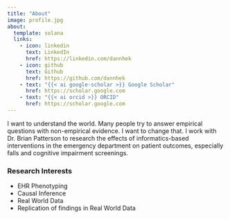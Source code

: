 ```yaml
---
title: "About"
image: profile.jpg
about:
  template: solana
  links:
    - icon: linkedin
      text: LinkedIn
      href: https://linkedin.com/dannhek
    - icon: github
      text: Github
      href: https://github.com/dannhek
    - text: "{{< ai google-scholar >}} Google Scholar"
      href: https://scholar.google.com      
    - text: "{{< ai orcid >}} ORCID"
      href: https://scholar.google.com      
---
```


I want to understand the world. Many people try to answer empirical questions with non-empirical evidence. I want to change that. I work with Dr. Brian Patterson to research the effects of informatics-based interventions in the emergency department on patient outcomes, especially falls and cognitive impairment screenings.

### Research Interests 

 - EHR Phenotyping
 - Causal Inference
 - Real World Data
 - Replication of findings in Real World Data

